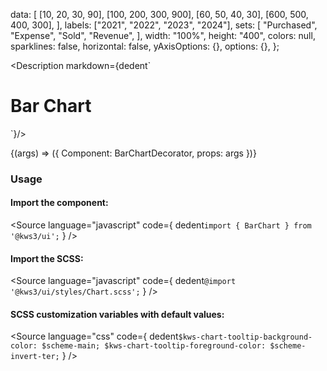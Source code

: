 
  data: [
    [10, 20, 30, 90],
    [100, 200, 300, 900],
    [60, 50, 40, 30],
    [600, 500, 400, 300],
  ],
  labels: ["2021", "2022", "2023", "2024"],
  sets: [
    "Purchased",
    "Expense",
    "Sold",
    "Revenue",
  ],
  width: "100%",
  height: "400",
  colors: null,
  sparklines: false,
  horizontal: false,
  yAxisOptions: {},
  options: {},
};

<Meta
  title="Charts/Bar Chart"
  component={Chart}
  args={args}
/>

<Description markdown={dedent`
# Bar Chart
`}/>

<Canvas>
  <Story
  name="Bar Chart"
  args={args}
  >
  {(args) => ({
    Component: BarChartDecorator,
    props: args
  })}
  </Story>
</Canvas>

<ArgsTable story="Bar Chart" />

### Usage
#### Import the component:
<Source
  language="javascript"
  code={
    dedent`import { BarChart } from '@kws3/ui';`
  }
/>

#### Import the SCSS:
<Source
  language="javascript"
  code={
    dedent`@import '@kws3/ui/styles/Chart.scss';`
  }
/>

#### SCSS customization variables with default values:
<Source
  language="css"
  code={
    dedent`
      $kws-chart-tooltip-background-color: $scheme-main;
      $kws-chart-tooltip-foreground-color: $scheme-invert-ter;
    `
  }
/>

